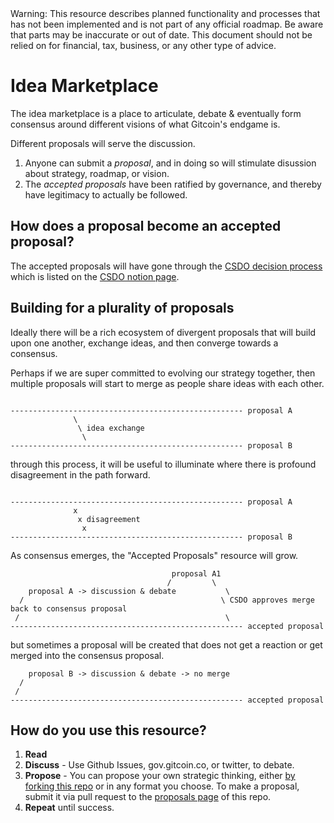 
<Callout type="warning">
  Warning: This resource describes planned functionality and processes that has
  not been implemented and is not part of any official roadmap. Be aware that parts may be inaccurate or out of
  date.  This document should not be relied on for financial, tax, business, or any other type of advice.
</Callout>

# Idea Marketplace

The idea marketplace is a place to articulate, debate & eventually form consensus around different visions of what Gitcoin's endgame is.

Different proposals will serve the discussion.
1. Anyone can submit a *proposal*, and in doing so will stimulate disussion about strategy, roadmap, or vision.
2. The *accepted proposals* have been ratified by governance, and thereby have legitimacy to actually be followed.

## How does a proposal become an accepted proposal?

The accepted proposals will have gone through the [CSDO decision process](https://docs.google.com/document/d/1YKEeNdOI7zRjYRNvMt4WOHNh2qx51huY2Zg9Ew4SW_I/edit#heading=h.1ycx2voy7cu9) which is listed on the [CSDO notion page](https://gitcoin.notion.site/Gitcoin-Contributor-Hub-fcedc1413c9a4a27a3f4743fcb6a8b9b?p=a0ee3af2e8fe470992337f297d121b8f&pm=c).

## Building for a plurality of proposals

Ideally there will be a rich ecosystem of divergent proposals that will build upon one another, exchange ideas, and then converge towards a consensus.

Perhaps if we are super committed to evolving our strategy together, then multiple proposals will start to merge as people share ideas with each other.

```

---------------------------------------------------- proposal A
              \
               \ idea exchange
                \
---------------------------------------------------- proposal B

```


through this process, it will be useful to illuminate where there is profound disagreement in the path forward.

```

---------------------------------------------------- proposal A
              x
               x disagreement
                x
---------------------------------------------------- proposal B

```

As consensus emerges, the "Accepted Proposals" resource will grow.

```
                                    proposal A1
                                   /         \
    proposal A -> discussion & debate           \
  /                                            \ CSDO approves merge back to consensus proposal
 /                                              \
---------------------------------------------------- accepted proposal

```

but sometimes a proposal will be created that does not get a reaction or get merged into the consensus proposal.

```
    proposal B -> discussion & debate -> no merge
  /                                          
 /                                       
---------------------------------------------------- accepted proposal

```


## How do you use this resource?

1. **Read**
2. **Discuss** - Use Github Issues, gov.gitcoin.co, or twitter, to debate.
3. **Propose** - You can propose your own strategic thinking, either [by forking this repo](https://github.com/endgameinitiative/main/tree/main) or in any format you choose.  To make a proposal, submit it via pull request to the [proposals page](https://endgame.work/all_proposals) of this repo.
4. **Repeat** until success.

